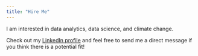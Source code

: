 ```yaml
---
title: "Hire Me"
---
```



I am interested in data analytics, data science, and climate change. 

Check out my [LinkedIn profile](https://www.linkedin.com/in/emilyhazelton/) and 
feel free to send me a direct message if you think there is a potential fit! 
